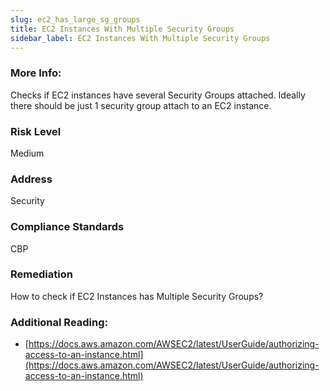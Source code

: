 ```yaml
---
slug: ec2_has_large_sg_groups
title: EC2 Instances With Multiple Security Groups
sidebar_label: EC2 Instances With Multiple Security Groups
---
```


### More Info:

Checks if EC2 instances have several Security Groups attached. Ideally there should be just 1 security group attach to an EC2 instance.

### Risk Level

Medium

### Address

Security

### Compliance Standards

CBP

### Remediation

How to check if EC2 Instances has Multiple Security Groups?

### Additional Reading:

- [https://docs.aws.amazon.com/AWSEC2/latest/UserGuide/authorizing-access-to-an-instance.html](https://docs.aws.amazon.com/AWSEC2/latest/UserGuide/authorizing-access-to-an-instance.html) 

